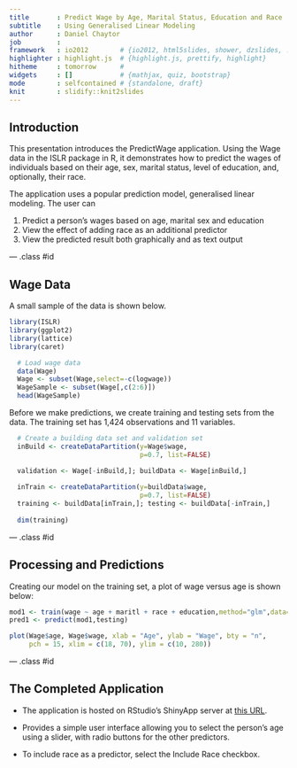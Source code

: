 ```yaml
---
title       : Predict Wage by Age, Marital Status, Education and Race
subtitle    : Using Generalised Linear Modeling
author      : Daniel Chaytor
job         : 
framework   : io2012        # {io2012, html5slides, shower, dzslides, ...}
highlighter : highlight.js  # {highlight.js, prettify, highlight}
hitheme     : tomorrow      # 
widgets     : []            # {mathjax, quiz, bootstrap}
mode        : selfcontained # {standalone, draft}
knit        : slidify::knit2slides
---
```


## Introduction

This presentation introduces the PredictWage application. Using the Wage data in the ISLR package in R, it demonstrates how to predict the wages of individuals based on their age, sex, marital status, level of education, and, optionally, their race.

The application uses a popular prediction model, generalised linear modeling. The user can

1. Predict a person's wages based on age, marital sex and education
2. View the effect of adding race as an additional predictor
3. View the predicted result both graphically and as text output 

--- .class #id 

## Wage Data

A small sample of the data is shown below.

```r
library(ISLR)
library(ggplot2)
library(lattice)
library(caret)

  # Load wage data 
  data(Wage)
  Wage <- subset(Wage,select=-c(logwage))
  WageSample <- subset(Wage[,c(2:6)])
  head(WageSample)
```

Before we make predictions, we create training and testing sets from the data. The training set has 1,424 observations and 11 variables.

```r
  # Create a building data set and validation set
  inBuild <- createDataPartition(y=Wage$wage,
                                 p=0.7, list=FALSE)

  validation <- Wage[-inBuild,]; buildData <- Wage[inBuild,]
  
  inTrain <- createDataPartition(y=buildData$wage,
                                 p=0.7, list=FALSE)
  training <- buildData[inTrain,]; testing <- buildData[-inTrain,]
  
  dim(training)
```

--- .class #id 

## Processing and Predictions

Creating our model on the training set, a plot of wage versus age is shown below:

```r
mod1 <- train(wage ~ age + maritl + race + education,method="glm",data=training)
pred1 <- predict(mod1,testing) 
```

```r
plot(Wage$age, Wage$wage, xlab = "Age", ylab = "Wage", bty = "n", 
     pch = 15, xlim = c(18, 70), ylim = c(10, 280))
```

--- .class #id 

## The Completed Application

* The application is hosted on RStudio's ShinyApp server at [this URL](https://twinhype.shinyapps.io/predictwage/).

* Provides a simple user interface allowing you to select the person's age using a slider, with radio buttons for the other predictors. 

* To include race as a predictor, select the Include Race checkbox.







